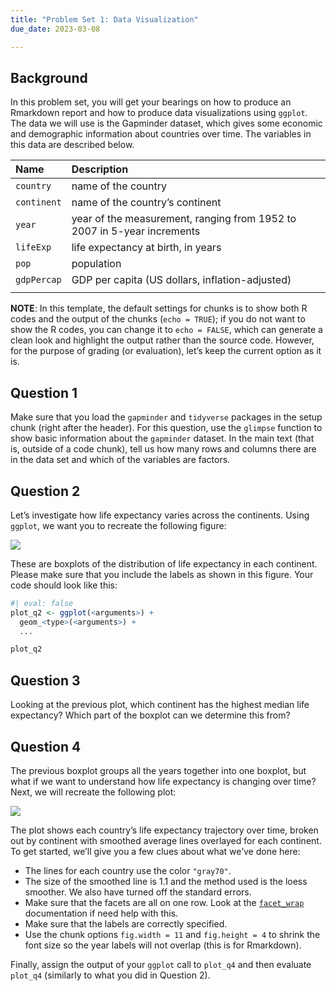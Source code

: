 ```yaml
---
title: "Problem Set 1: Data Visualization"
due_date: 2023-03-08

---
```



## Background

In this problem set, you will get your bearings on how to produce an Rmarkdown report and how to produce data visualizations using `ggplot`. The data we will use is the Gapminder dataset, which gives some economic and demographic information about countries over time. The variables in this data are described below. 



| Name        | Description                                                             |
|:------------|:------------------------------------------------------------------------|
| `country`   | name of the country                                                     |
| `continent` | name of the country's continent                                         |
| `year`      | year of the measurement, ranging from 1952 to 2007 in 5-year increments |
| `lifeExp`   | life expectancy at birth, in years                                      |
| `pop`       | population                                                              |
| `gdpPercap` | GDP per capita (US dollars, inflation-adjusted)                         |
|             |                                                                         |

 **NOTE**: In this template, the default settings for chunks is to show both R codes and the output of the chunks (`echo = TRUE`); if you do not want to show the R codes, you can change it to `echo = FALSE`, which can generate a clean look and highlight the output rather than the source code. However, for the purpose of grading (or evaluation), let's keep the current option as it is. 


## Question 1 

Make sure that you load the `gapminder` and `tidyverse` packages in the setup chunk (right after the header). For this question,  use the `glimpse` function to show basic information about the `gapminder` dataset. In the main text (that is, outside of a code chunk), tell us how many rows and columns there are in the data set and which of the variables are factors. 

 <!-- **Rubric**: 2 write-up points for using the glimpse function; 2 points for reporting the dimension of the data; 1 point for identifying factors.  -->

## Question 2 

Let's investigate how life expectancy varies across the continents. Using `ggplot`, we want you to recreate the following figure:

![](figures/life_exp_boxplot.png)

These are boxplots of the distribution of life expectancy in each continent. Please make sure that you include the labels as shown in this figure. Your code should look like this:

```r
#| eval: false
plot_q2 <- ggplot(<arguments>) +
  geom_<type>(<arguments>) +
  ...

plot_q2
```

<!-- plot_q2 <- ggplot(data = gapminder, aes(x = continent, y = lifeExp)) + -->
<!--   geom_boxplot() +   labs(x = "Continent", y = "Life expectancy at birth in years") -->

<!-- plot_q2 -->


## Question 3 

Looking at the previous plot, which continent has the highest median life expectancy? Which part of the boxplot can we determine this from?

<!-- Oceania, the black cross line in the box -->

## Question 4 

The previous boxplot groups all the years together into one boxplot, but what if we want to understand how life expectancy is changing over time? Next, we will recreate the following plot: 

![](figures/life_exp_facet.png)

The plot shows each country's life expectancy trajectory over time, broken out by continent with smoothed average lines overlayed for each continent. To get started, we'll give you a few clues about what we've done here:

- The lines for each country use the color `"gray70"`. 
- The size of the smoothed line is 1.1 and the method used is the loess smoother. We also have turned off the standard errors. 
- Make sure that the facets are all on one row. Look at the [`facet_wrap`](https://ggplot2.tidyverse.org/reference/facet_wrap.html) documentation if need help with this. 
- Make sure that the labels are correctly specified. 
- Use the chunk options `fig.width = 11` and `fig.height = 4` to shrink the font size so the year labels will not overlap (this is for Rmarkdown). 

Finally, assign the output of your `ggplot` call to `plot_q4` and then evaluate `plot_q4` (similarly to what you did in Question 2). 

<!-- ```{r fig.width=11, fig.height=4} -->

<!-- plot_q4 <- ggplot(data = gapminder, -->
<!--                   mapping = aes(x = year, -->
<!--                                 y = lifeExp)) + -->
<!--   geom_smooth(aes(group = continent), size=1.1, method = "loess", se = FALSE) + -->
<!--   geom_line(aes(group = country), color="gray70", alpha = 0.5) + -->
<!--   labs(y="Life expectancy at birth in years", -->
<!--   x="Year", title="Life expectancy on Five Continent over Time", caption="Gapminders") -->

<!-- plot_q4 + facet_wrap(~ continent, ncol=5) -->
<!-- ``` -->







